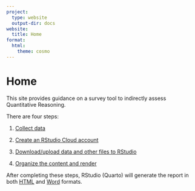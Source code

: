 ```yaml
---
project:
  type: website
  output-dir: docs
website:
  title: Home
format:
  html:
    theme: cosmo
---
```


# Home

This site provides guidance on a survey tool to indirectly assess Quantitative Reasoning.

There are four steps:

1.  [Collect data](step_1.qmd)

2.  [Create an RStudio Cloud account](step_2.qmd)

3.  [Download/upload data and other files to RStudio](step_3.qmd)

4.  [Organize the content and render](step_4.qmd)

After completing these steps, RStudio (Quarto) will generate the report in both [HTML](standard.qmd) and [Word](word_format_long) formats.
